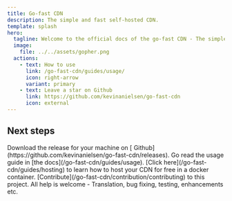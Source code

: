 ```yaml
---
title: Go-fast CDN
description: The simple and fast self-hosted CDN.
template: splash
hero:
  tagline: Welcome to the official docs of the go-fast CDN - The simple and fast self-hosted CDN!
  image:
    file: ../../assets/gopher.png
  actions:
    - text: How to use
      link: /go-fast-cdn/guides/usage/
      icon: right-arrow
      variant: primary
    - text: Leave a star on Github
      link: https://github.com/kevinanielsen/go-fast-cdn
      icon: external
---
```



## Next steps

<CardGrid stagger>
  <Card title="Download the CDN" icon="add-document">
    Download the release for your machine on [
    Github](https://github.com/kevinanielsen/go-fast-cdn/releases).
  </Card>
  <Card title="Read the docs" icon="open-book">
    Go read the usage guide in [the docs](/go-fast-cdn/guides/usage).
  </Card>
  <Card title="Host your own CDN" icon="rocket">
    [Click here](/go-fast-cdn/guides/hosting) to learn how to host your CDN for
    free in a docker container.
  </Card>
  <Card title="Contribute" icon="pen">
    [Contribute](/go-fast-cdn/contribution/contributing) to this project. All
    help is welcome - Translation, bug fixing, testing, enhancements etc.
  </Card>
</CardGrid>
